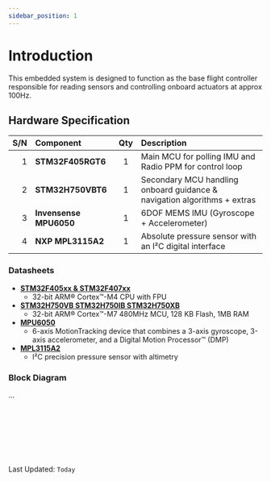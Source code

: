 ```yaml
---
sidebar_position: 1
---
```


# Introduction
This embedded system is designed to function as the base flight controller responsible for reading sensors and controlling onboard actuators at approx 100Hz. <br/>

## Hardware Specification
 
|  S/N   | Component                   | Qty | Description  |
|  --:   | :--                         | :-: | :--          |
|   1    | <b>STM32F405RGT6</b>        |  1  | Main MCU for polling IMU and Radio PPM for control loop |
|   2    | <b>STM32H750VBT6</b>            |  1  | Secondary MCU handling onboard guidance & navigation algorithms + extras |
|   3    | <b>Invensense MPU6050</b>   |  1  | 6DOF MEMS IMU (Gyroscope + Accelerometer)  |
|   4    | <b>NXP MPL3115A2</b>        |  1  | Absolute pressure sensor with an I²C digital interface  |

### Datasheets
- [<b>STM32F405xx & STM32F407xx</b>](https://datasheet.lcsc.com/lcsc/1809301224_STMicroelectronics-STM32F405RGT6_C15742.pdf)
   - 32-bit ARM®  Cortex™-M4 CPU with FPU
- [<b>STM32H750VB STM32H750IB STM32H750XB</b>](www.google.com)
   - 32-bit ARM® Cortex™-M7 480MHz MCU, 128 KB Flash, 1MB RAM
- [<b>MPU6050</b>](https://datasheet.lcsc.com/lcsc/1811071024_TDK-InvenSense-MPU-6050_C24112.pdf)
   -  6-axis MotionTracking device that combines a 3-axis gyroscope, 3-axis accelerometer, and a Digital Motion Processor™ (DMP)
- [<b>MPL3115A2</b>](https://www.nxp.com/docs/en/data-sheet/MPL3115A2.pdf)
   - I²C precision pressure sensor with altimetry

### Block Diagram
...

<br/> <br/> <br/> <br/> <br/> <br/> 

Last Updated: <code>Today</code>